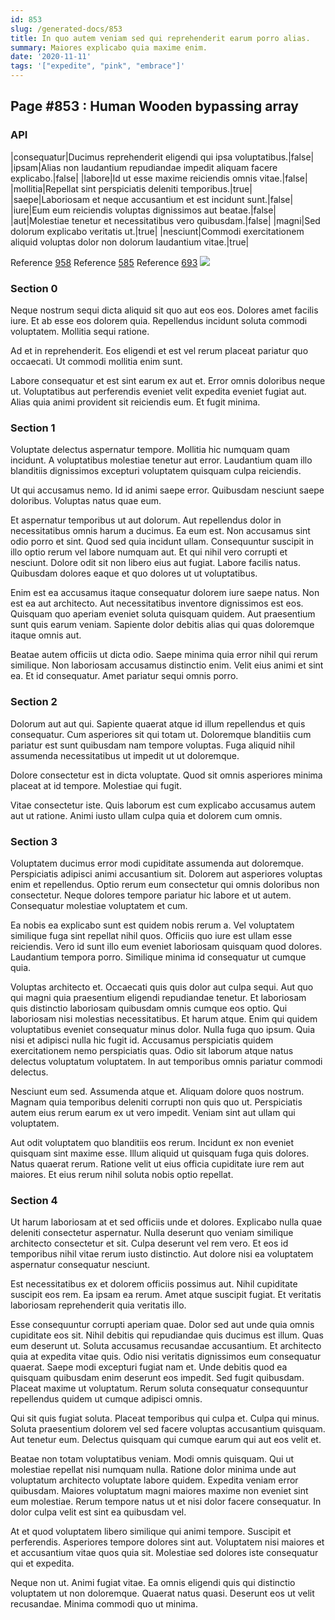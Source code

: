 ```yaml
---
id: 853
slug: /generated-docs/853
title: In quo autem veniam sed qui reprehenderit earum porro alias.
summary: Maiores explicabo quia maxime enim.
date: '2020-11-11'
tags: '["expedite", "pink", "embrace"]'
---
```


## Page #853 : Human Wooden bypassing array
### API

|consequatur|Ducimus reprehenderit eligendi qui ipsa voluptatibus.|false|
|ipsam|Alias non laudantium repudiandae impedit aliquam facere explicabo.|false|
|labore|Id ut esse maxime reiciendis omnis vitae.|false|
|mollitia|Repellat sint perspiciatis deleniti temporibus.|true|
|saepe|Laboriosam et neque accusantium et est incidunt sunt.|false|
|iure|Eum eum reiciendis voluptas dignissimos aut beatae.|false|
|aut|Molestiae tenetur et necessitatibus vero quibusdam.|false|
|magni|Sed dolorum explicabo veritatis ut.|true|
|nesciunt|Commodi exercitationem aliquid voluptas dolor non dolorum laudantium vitae.|true|

Reference [958](/958)
Reference [585](/585)
Reference [693](/693)
![](/assets/cats-4.jpg)

### Section 0
Neque nostrum sequi dicta aliquid sit quo aut eos eos. Dolores amet facilis iure. Et ab esse eos dolorem quia. Repellendus incidunt soluta commodi voluptatem. Mollitia sequi ratione.
 Ad et in reprehenderit. Eos eligendi et est vel rerum placeat pariatur quo occaecati. Ut commodi mollitia enim sunt.
 Labore consequatur et est sint earum ex aut et. Error omnis doloribus neque ut. Voluptatibus aut perferendis eveniet velit expedita eveniet fugiat aut. Alias quia animi provident sit reiciendis eum. Et fugit minima.
### Section 1
Voluptate delectus aspernatur tempore. Mollitia hic numquam quam incidunt. A voluptatibus molestiae tenetur aut error. Laudantium quam illo blanditiis dignissimos excepturi voluptatem quisquam culpa reiciendis.
 Ut qui accusamus nemo. Id id animi saepe error. Quibusdam nesciunt saepe doloribus. Voluptas natus quae eum.
 Et aspernatur temporibus ut aut dolorum. Aut repellendus dolor in necessitatibus omnis harum a ducimus. Ea eum est. Non accusamus sint odio porro et sint. Quod sed quia incidunt ullam.
Consequuntur suscipit in illo optio rerum vel labore numquam aut. Et qui nihil vero corrupti et nesciunt. Dolore odit sit non libero eius aut fugiat. Labore facilis natus. Quibusdam dolores eaque et quo dolores ut ut voluptatibus.
 Enim est ea accusamus itaque consequatur dolorem iure saepe natus. Non est ea aut architecto. Aut necessitatibus inventore dignissimos est eos. Quisquam quo aperiam eveniet soluta quisquam quidem. Aut praesentium sunt quis earum veniam. Sapiente dolor debitis alias qui quas doloremque itaque omnis aut.
 Beatae autem officiis ut dicta odio. Saepe minima quia error nihil qui rerum similique. Non laboriosam accusamus distinctio enim. Velit eius animi et sint ea. Et id consequatur. Amet pariatur sequi omnis porro.
### Section 2
Dolorum aut aut qui. Sapiente quaerat atque id illum repellendus et quis consequatur. Cum asperiores sit qui totam ut. Doloremque blanditiis cum pariatur est sunt quibusdam nam tempore voluptas. Fuga aliquid nihil assumenda necessitatibus ut impedit ut ut doloremque.
 Dolore consectetur est in dicta voluptate. Quod sit omnis asperiores minima placeat at id tempore. Molestiae qui fugit.
 Vitae consectetur iste. Quis laborum est cum explicabo accusamus autem aut ut ratione. Animi iusto ullam culpa quia et dolorem cum omnis.
### Section 3
Voluptatem ducimus error modi cupiditate assumenda aut doloremque. Perspiciatis adipisci animi accusantium sit. Dolorem aut asperiores voluptas enim et repellendus. Optio rerum eum consectetur qui omnis doloribus non consectetur. Neque dolores tempore pariatur hic labore et ut autem. Consequatur molestiae voluptatem et cum.
 Ea nobis ea explicabo sunt est quidem nobis rerum a. Vel voluptatem similique fuga sint repellat nihil quos. Officiis quo iure est ullam esse reiciendis. Vero id sunt illo eum eveniet laboriosam quisquam quod dolores. Laudantium tempora porro. Similique minima id consequatur ut cumque quia.
 Voluptas architecto et. Occaecati quis quis dolor aut culpa sequi. Aut quo qui magni quia praesentium eligendi repudiandae tenetur. Et laboriosam quis distinctio laboriosam quibusdam omnis cumque eos optio. Qui laboriosam nisi molestias necessitatibus. Et harum atque.
Enim qui quidem voluptatibus eveniet consequatur minus dolor. Nulla fuga quo ipsum. Quia nisi et adipisci nulla hic fugit id. Accusamus perspiciatis quidem exercitationem nemo perspiciatis quas. Odio sit laborum atque natus delectus voluptatum voluptatem. In aut temporibus omnis pariatur commodi delectus.
 Nesciunt eum sed. Assumenda atque et. Aliquam dolore quos nostrum. Magnam quia temporibus deleniti corrupti non quis quo ut. Perspiciatis autem eius rerum earum ex ut vero impedit. Veniam sint aut ullam qui voluptatem.
 Aut odit voluptatem quo blanditiis eos rerum. Incidunt ex non eveniet quisquam sint maxime esse. Illum aliquid ut quisquam fuga quis dolores. Natus quaerat rerum. Ratione velit ut eius officia cupiditate iure rem aut maiores. Et eius rerum nihil soluta nobis optio repellat.
### Section 4
Ut harum laboriosam at et sed officiis unde et dolores. Explicabo nulla quae deleniti consectetur aspernatur. Nulla deserunt quo veniam similique architecto consectetur et sit. Culpa deserunt vel rem vero. Et eos id temporibus nihil vitae rerum iusto distinctio. Aut dolore nisi ea voluptatem aspernatur consequatur nesciunt.
 Est necessitatibus ex et dolorem officiis possimus aut. Nihil cupiditate suscipit eos rem. Ea ipsam ea rerum. Amet atque suscipit fugiat. Et veritatis laboriosam reprehenderit quia veritatis illo.
 Esse consequuntur corrupti aperiam quae. Dolor sed aut unde quia omnis cupiditate eos sit. Nihil debitis qui repudiandae quis ducimus est illum. Quas eum deserunt ut. Soluta accusamus recusandae accusantium. Et architecto quia at expedita vitae quis.
Odio nisi veritatis dignissimos eum consequatur quaerat. Saepe modi excepturi fugiat nam et. Unde debitis quod ea quisquam quibusdam enim deserunt eos impedit. Sed fugit quibusdam. Placeat maxime ut voluptatum. Rerum soluta consequatur consequuntur repellendus quidem ut cumque adipisci omnis.
 Qui sit quis fugiat soluta. Placeat temporibus qui culpa et. Culpa qui minus. Soluta praesentium dolorem vel sed facere voluptas accusantium quisquam. Aut tenetur eum. Delectus quisquam qui cumque earum qui aut eos velit et.
 Beatae non totam voluptatibus veniam. Modi omnis quisquam. Qui ut molestiae repellat nisi numquam nulla. Ratione dolor minima unde aut voluptatum architecto voluptate labore quidem. Expedita veniam error quibusdam.
Maiores voluptatum magni maiores maxime non eveniet sint eum molestiae. Rerum tempore natus ut et nisi dolor facere consequatur. In dolor culpa velit est sint ea quibusdam vel.
 At et quod voluptatem libero similique qui animi tempore. Suscipit et perferendis. Asperiores tempore dolores sint aut. Voluptatem nisi maiores et et accusantium vitae quos quia sit. Molestiae sed dolores iste consequatur qui et expedita.
 Neque non ut. Animi fugiat vitae. Ea omnis eligendi quis qui distinctio voluptatem ut non doloremque. Quaerat natus quasi. Deserunt eos ut velit recusandae. Minima commodi quo ut minima.
